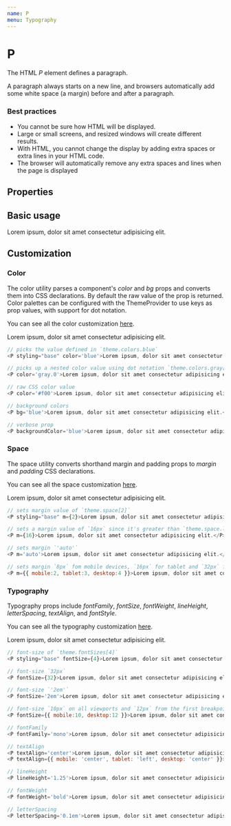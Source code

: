 ```yaml
---
name: P
menu: Typography
---
```



# P

The HTML _P_ element defines a paragraph.

A paragraph always starts on a new line, and browsers automatically add some white space (a margin) before and after a paragraph.

### Best practices

-   You cannot be sure how HTML will be displayed.
-   Large or small screens, and resized windows will create different results.
-   With HTML, you cannot change the display by adding extra spaces or extra lines in your HTML code.
-   The browser will automatically remove any extra spaces and lines when the page is displayed

## Properties

<Props of={P} />

## Basic usage

<Playground>
    <P styling="base">
        Lorem ipsum, dolor sit amet consectetur adipisicing elit.
    </P>
</Playground>

## Customization

### Color

The color utility parses a component's _color_ and _bg_ props and converts them into CSS declarations. By default the raw value of the prop is returned. Color palettes can be configured with the ThemeProvider to use keys as prop values, with support for dot notation.

You can see all the color customization [here](https://styled-system.com/api/#color).

<Playground>
    <P styling="base" color="blue">
        Lorem ipsum, dolor sit amet consectetur adipisicing elit.
    </P>
</Playground>

```javascript
// picks the value defined in `theme.colors.blue`
<P styling="base" color='blue'>Lorem ipsum, dolor sit amet consectetur adipisicing elit.</P>

// picks up a nested color value using dot notation `theme.colors.gray[0]`
<P color='gray.0'>Lorem ipsum, dolor sit amet consectetur adipisicing elit.</P>

// raw CSS color value
<P color='#f00'>Lorem ipsum, dolor sit amet consectetur adipisicing elit.</P>

// background colors
<P bg='blue'>Lorem ipsum, dolor sit amet consectetur adipisicing elit.</P>

// verbose prop
<P backgroundColor='blue'>Lorem ipsum, dolor sit amet consectetur adipisicing elit.</P>
```

### Space

The space utility converts shorthand margin and padding props to _margin_ and _padding_ CSS declarations.

You can see all the space customization [here](https://styled-system.com/api#space).

<Playground>
    <P styling="base" m={2}>
        Lorem ipsum, dolor sit amet consectetur adipisicing elit.
    </P>
</Playground>

```javascript
// sets margin value of `theme.space[2]`
<P styling="base" m={2}>Lorem ipsum, dolor sit amet consectetur adipisicing elit.</P>

// sets a margin value of `16px` since it's greater than `theme.space.length`
<P m={16}>Lorem ipsum, dolor sit amet consectetur adipisicing elit.</P>

// sets margin `'auto'`
<P m='auto'>Lorem ipsum, dolor sit amet consectetur adipisicing elit.</P>

// sets margin `8px` fom mobile devices, `16px` for tablet and `32px` for desktop from the first breakpoint and up
<P m={{ mobile:2, tablet:3, desktop:4 }}>Lorem ipsum, dolor sit amet consectetur adipisicing elit.</P>
```

### Typography

Typography props include _fontFamily_, _fontSize_, _fontWeight_, _lineHeight_, _letterSpacing_, _textAlign_, and _fontStyle_.

You can see all the typography customization [here](https://styled-system.com/api/#typography).

<Playground>
    <P styling="base" fontSize={4}>
        Lorem ipsum, dolor sit amet consectetur adipisicing elit.
    </P>
</Playground>

```javascript
// font-size of `theme.fontSizes[4]`
<P styling="base" fontSize={4}>Lorem ipsum, dolor sit amet consectetur adipisicing elit.</P>

// font-size `32px`
<P fontSize={32}>Lorem ipsum, dolor sit amet consectetur adipisicing elit.</P>

// font-size `'2em'`
<P fontSize='2em'>Lorem ipsum, dolor sit amet consectetur adipisicing elit.</P>

// font-size `10px` on all viewports and `12px` from the first breakpoint and up
<P fontSize={{ mobile:10, desktop:12 }}>Lorem ipsum, dolor sit amet consectetur adipisicing elit.</P>

// fontFamily
<P fontFamily='mono'>Lorem ipsum, dolor sit amet consectetur adipisicing elit.</P>

// textAlign
<P textAlign='center'>Lorem ipsum, dolor sit amet consectetur adipisicing elit.</P>
<P textAlign={{ mobile: 'center', tablet: 'left', desktop: 'center' }}>Lorem ipsum, dolor sit amet consectetur adipisicing elit.</P>

// lineHeight
<P lineHeight='1.25'>Lorem ipsum, dolor sit amet consectetur adipisicing elit.</P>

// fontWeight
<P fontWeight='bold'>Lorem ipsum, dolor sit amet consectetur adipisicing elit.</P>

// letterSpacing
<P letterSpacing='0.1em'>Lorem ipsum, dolor sit amet consectetur adipisicing elit.</P>
```
